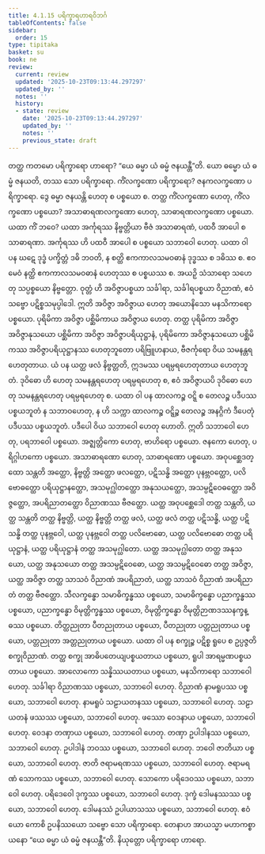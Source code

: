 ```yaml
---
title: 4.1.15 ပရိက္ခာရဟာရဝိဘင်္ဂ
tableOfContents: false
sidebar:
  order: 15
type: tipitaka
basket: su
book: ne
review:
  current: review
  updated: '2025-10-23T09:13:44.297297'
  updated_by: ''
  notes: ''
  history:
  - state: review
    date: '2025-10-23T09:13:44.297297'
    updated_by: ''
    notes: ''
    previous_state: draft
---
```



<ReviewStatus review={frontmatter.review} showDetails={true} />

<HypothesisAnnotation frontmatter={frontmatter} />

<DynamicBreadcrumb />

<Division number="49" book="ne" e="ch" v="27" p="66">

<Paragraph number="420" book="ne">
တတ္ထ ကတမော ပရိက္ခာရော ဟာရော? “ယေ ဓမ္မာ ယံ ဓမ္မံ ဇနယန္တီ”တိ.
</Paragraph>

<Paragraph number="421" book="ne">
ယော ဓမ္မော ယံ ဓမ္မံ ဇနယတိ, တဿ သော ပရိက္ခာရော. ကိံလက္ခဏော ပရိက္ခာရော? ဇနကလက္ခဏော ပရိက္ခာရော. ဒွေ ဓမ္မာ ဇနယန္တိ ဟေတု စ ပစ္စယော စ. တတ္ထ ကိံလက္ခဏော ဟေတု, ကိံလက္ခဏော ပစ္စယော? အသာဓာရဏလက္ခဏော ဟေတု, သာဓာရဏလက္ခဏော ပစ္စယော. ယထာ ကိံ ဘဝေ? ယထာ အင်္ကုရဿ နိဗ္ဗတ္တိယာ ဗီဇံ အသာဓာရဏံ, ပထဝီ အာပေါ စ သာဓာရဏာ. အင်္ကုရဿ ဟိ ပထဝီ အာပေါ စ ပစ္စယော သဘာဝေါ ဟေတု. ယထာ ဝါ ပန ဃဋေ ဒုဒ္ဓံ ပက္ခိတ္တံ ဒဓိ ဘဝတိ, န စတ္ထိ ဧကကာလသမဝဓာနံ ဒုဒ္ဓဿ စ ဒဓိဿ စ. ဧဝမေဝံ နတ္ထိ ဧကကာလသမဝဓာနံ ဟေတုဿ စ ပစ္စယဿ စ.
</Paragraph>

<Paragraph number="422" book="ne">
အယဉှိ သံသာရော သဟေတု သပ္ပစ္စယော နိဗ္ဗတ္တော. ဝုတ္တံ ဟိ အဝိဇ္ဇာပစ္စယာ သင်္ခါရာ, သင်္ခါရပစ္စယာ ဝိညာဏံ, ဧဝံ သဗ္ဗော ပဋိစ္စသမုပ္ပါဒေါ. ဣတိ အဝိဇ္ဇာ အဝိဇ္ဇာယ ဟေတု အယောနိသော မနသိကာရော ပစ္စယော. ပုရိမိကာ အဝိဇ္ဇာ ပစ္ဆိမိကာယ အဝိဇ္ဇာယ ဟေတု. တတ္ထ ပုရိမိကာ အဝိဇ္ဇာ အဝိဇ္ဇာနုသယော ပစ္ဆိမိကာ အဝိဇ္ဇာ အဝိဇ္ဇာပရိယုဋ္ဌာနံ, ပုရိမိကော အဝိဇ္ဇာနုသယော ပစ္ဆိမိကဿ အဝိဇ္ဇာပရိယုဋ္ဌာနဿ ဟေတုဘူတော ပရိဗြူဟနာယ, ဗီဇင်္ကုရော ဝိယ သမနန္တရဟေတုတာယ. ယံ ပန ယတ္ထ ဖလံ နိဗ္ဗတ္တတိ, ဣဒမဿ ပရမ္ပရဟေတုတာယ ဟေတုဘူတံ. ဒုဝိဓော ဟိ ဟေတု သမနန္တရဟေတု ပရမ္ပရဟေတု စ, ဧဝံ အဝိဇ္ဇာယပိ ဒုဝိဓော ဟေတု သမနန္တရဟေတု ပရမ္ပရဟေတု စ.
</Paragraph>

<Paragraph number="423" book="ne">
ယထာ ဝါ ပန ထာလကဉ္စ ဝဋ္ဋိ စ တေလဉ္စ ပဒီပဿ ပစ္စယဘူတံ န သဘာဝဟေတု, န ဟိ သက္ကာ ထာလကဉ္စ ဝဋ္ဋိဉ္စ တေလဉ္စ အနဂ္ဂိကံ ဒီပေတုံ ပဒီပဿ ပစ္စယဘူတံ. ပဒီပေါ ဝိယ သဘာဝေါ ဟေတု ဟောတိ. ဣတိ သဘာဝေါ ဟေတု, ပရဘာဝေါ ပစ္စယော. အဇ္ဈတ္တိကော ဟေတု, ဗာဟိရော ပစ္စယော. ဇနကော ဟေတု, ပရိဂ္ဂါဟကော ပစ္စယော. အသာဓာရဏော ဟေတု, သာဓာရဏော ပစ္စယော.
</Paragraph>

<Paragraph number="424" book="ne">
အဝုပစ္ဆေဒတ္ထော သန္တတိ အတ္ထော, နိဗ္ဗတ္တိ အတ္ထော ဖလတ္ထော, ပဋိသန္ဓိ အတ္ထော ပုနဗ္ဘဝတ္ထော, ပလိဗောဓတ္ထော ပရိယုဋ္ဌာနတ္ထော, အသမုဂ္ဃါတတ္ထော အနုသယတ္ထော, အသမ္ပဋိဝေဓတ္ထော အဝိဇ္ဇတ္ထော, အပရိညာတတ္ထော ဝိညာဏဿ ဗီဇတ္ထော. ယတ္ထ အဝုပစ္ဆေဒေါ တတ္ထ သန္တတိ, ယတ္ထ သန္တတိ တတ္ထ နိဗ္ဗတ္တိ, ယတ္ထ နိဗ္ဗတ္တိ တတ္ထ ဖလံ, ယတ္ထ ဖလံ တတ္ထ ပဋိသန္ဓိ, ယတ္ထ ပဋိသန္ဓိ တတ္ထ ပုနဗ္ဘဝေါ, ယတ္ထ ပုနဗ္ဘဝေါ တတ္ထ ပလိဗောဓော, ယတ္ထ ပလိဗောဓော တတ္ထ ပရိယုဋ္ဌာနံ, ယတ္ထ ပရိယုဋ္ဌာနံ တတ္ထ အသမုဂ္ဃါတော. ယတ္ထ အသမုဂ္ဃါတော တတ္ထ အနုသယော, ယတ္ထ အနုသယော တတ္ထ အသမ္ပဋိဝေဓော, ယတ္ထ အသမ္ပဋိဝေဓော တတ္ထ အဝိဇ္ဇာ, ယတ္ထ အဝိဇ္ဇာ တတ္ထ သာသဝံ ဝိညာဏံ အပရိညာတံ, ယတ္ထ သာသဝံ ဝိညာဏံ အပရိညာတံ တတ္ထ ဗီဇတ္ထော.
</Paragraph>

<Paragraph number="425" book="ne">
သီလက္ခန္ဓော သမာဓိက္ခန္ဓဿ ပစ္စယော, သမာဓိက္ခန္ဓော ပညာက္ခန္ဓဿ ပစ္စယော, ပညာက္ခန္ဓော ဝိမုတ္တိက္ခန္ဓဿ ပစ္စယော, ဝိမုတ္တိက္ခန္ဓော ဝိမုတ္တိဉာဏဒဿနက္ခန္ဓဿ ပစ္စယော. တိတ္ထညုတာ ပီတညုတာယ ပစ္စယော, ပီတညုတာ ပတ္တညုတာယ ပစ္စယော, ပတ္တညုတာ အတ္တညုတာယ ပစ္စယော.
</Paragraph>

<Paragraph number="426" book="ne">
ယထာ ဝါ ပန စက္ခုဉ္စ ပဋိစ္စ ရူပေ စ ဥပ္ပဇ္ဇတိ စက္ခုဝိညာဏံ. တတ္ထ စက္ခု အာဓိပတေယျပစ္စယတာယ ပစ္စယော, ရူပါ အာရမ္မဏပစ္စယတာယ ပစ္စယော. အာလောကော သန္နိဿယတာယ ပစ္စယော, မနသိကာရော သဘာဝေါ ဟေတု. သင်္ခါရာ ဝိညာဏဿ ပစ္စယော, သဘာဝေါ ဟေတု. ဝိညာဏံ နာမရူပဿ ပစ္စယော, သဘာဝေါ ဟေတု. နာမရူပံ သဠာယတနဿ ပစ္စယော, သဘာဝေါ ဟေတု. သဠာယတနံ ဖဿဿ ပစ္စယော, သဘာဝေါ ဟေတု. ဖဿော ဝေဒနာယ ပစ္စယော, သဘာဝေါ ဟေတု. ဝေဒနာ တဏှာယ ပစ္စယော, သဘာဝေါ ဟေတု. တဏှာ ဥပါဒါနဿ ပစ္စယော, သဘာဝေါ ဟေတု. ဥပါဒါနံ ဘဝဿ ပစ္စယော, သဘာဝေါ ဟေတု. ဘဝေါ ဇာတိယာ ပစ္စယော, သဘာဝေါ ဟေတု. ဇာတိ ဇရာမရဏဿ ပစ္စယော, သဘာဝေါ ဟေတု. ဇရာမရဏံ သောကဿ ပစ္စယော, သဘာဝေါ ဟေတု. သောကော ပရိဒေဝဿ ပစ္စယော, သဘာဝေါ ဟေတု. ပရိဒေဝေါ ဒုက္ခဿ ပစ္စယော, သဘာဝေါ ဟေတု. ဒုက္ခံ ဒေါမနဿဿ ပစ္စယော, သဘာဝေါ ဟေတု. ဒေါမနဿံ ဥပါယာသဿ ပစ္စယော, သဘာဝေါ ဟေတု. ဧဝံ ယော ကောစိ ဥပနိဿယော သဗ္ဗော သော ပရိက္ခာရော. တေနာဟ အာယသ္မာ မဟာကစ္စာယနော “ယေ ဓမ္မာ ယံ ဓမ္မံ ဇနယန္တီ”တိ.

</Paragraph>
</Division>

<Paragraph number="427" type="center" book="ne">
နိယုတ္တော ပရိက္ခာရော ဟာရော.
</Paragraph>